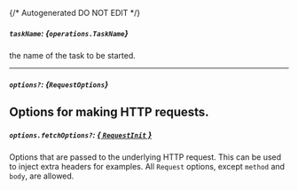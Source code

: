 {/* Autogenerated DO NOT EDIT  */}

##### `taskName`: *{`operations.TaskName`}*
the name of the task to be started.

<Collapsible openLabel={Labels.showProperties} closeLabel={Labels.hideProperties}>
  <TaskName />
</Collapsible>

---
##### `options?`: *{`RequestOptions`}*
Options for making HTTP requests.
---
##### `options.fetchOptions?`: [*{ `RequestInit` }*](https://developer.mozilla.org/en-US/docs/Web/API/Request/Request#options)
Options that are passed to the underlying HTTP request. This can be used to inject extra headers for examples. All `Request` options, except `method` and `body`, are allowed.

